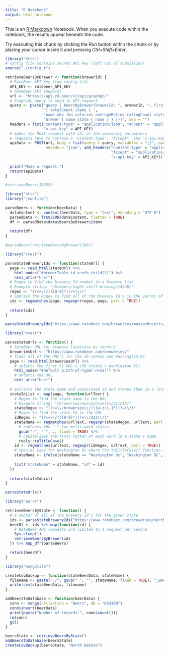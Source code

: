 ```yaml
---
title: "R Notebook"
output: html_notebook
---
```


This is an [R Markdown](http://rmarkdown.rstudio.com) Notebook. When you execute code within the notebook, the results appear beneath the code. 

Try executing this chunk by clicking the *Run* button within the chunk or by placing your cursor inside it and pressing *Ctrl+Shift+Enter*. 

```r
library("httr")
# config file contains secret API key (left out of submission)
source("./config.r")

retrieveBeersByBrewer <- function(brewerId) {
  # RateBeer API Key from config file
  API_KEY <- ratebeer_API_KEY
  # RateBeer API endpoint
  url <- "https://api.r8.beer/v1/api/graphql/"
  # GraphiQL query to send in API request
  query <- paste("query { beersByBrewer(brewerId: ", brewerId, ", first: 1000)",
                 "{ totalCount items { ",
                 "name abv ibu calories averageRating ratingCount style { name } ",
                 "brewer { name state { name } } }}}", sep = "")
  headers = list("content-type" = "application/json", "Accept" = "application/json",
                 "x-api-key" = API_KEY)
  # makes the POST request with all of the necessary parameters
  # requests have to contain a "Content-Type", "Accept", and "x-api-key" header
  apiData <- POST(url, body = list(query = query, variables = "{}", operationName = NULL),
                  encode = "json", add_headers("Content-Type" = "application/json",
                                               "Accept" = "application/json",
                                               "x-api-key" = API_KEY))
  
  print("Made a request.")
  return(apiData)
}

#retrieveBeers(14952)
```

```r
library("httr")
library("jsonlite")

parseBeers <- function(beerData) {
  dataContent <- content(beerData, type = "text", encoding = "UTF-8")
  parsedData <- fromJSON(dataContent, flatten = TRUE)
  df <- parsedData$data$beersByBrewer$items
  
  return(df)
}

#parseBeers(retrieveBeersByBrewer(166))
```

```r
library("rvest")

parseStateBreweryIds <- function(stateUrl) {
  page <- read_html(stateUrl) %>%
    html_nodes("#brewerTable td a:nth-child(1)") %>%
    html_attr("href")
  # Regex to find the brewery Id number in a brewery link
  # Example string: "/brewers/night-shift-brewing/14248/"
  regex <- "(?<=\\/)([0-9]*)(?=\\/)"
  # applies the Regex to find all of the brewery Id's in the vector of brewery links
  ids <- regmatches(page, regexpr(regex, page, perl = TRUE))
  
  return(ids)
}

parseStateBreweryIds("https://www.ratebeer.com/breweries/massachusetts/21/213/")
```

```r
library("rvest")

parseStateUrls <- function() {
  # RateBeer URL for brewery locations by country
  breweriesUrl <- "https://www.ratebeer.com/breweries/"
  # finds all of the URL's for the 50 states and Washington DC
  page <- read_html(breweriesUrl) %>%
    # selects the first 51 URL's (50 states + Washington DC)
    html_nodes("#default a:nth-of-type(-n+51)") %>%
    # selects the URL
    html_attr("href")
  
  # extracts the state name and associated Id and stores them in a list
  stateIdList <- map(page, function(urlText) {
    # Regex to find the state name in the URL
    # Example string: "/breweries/massachusetts/21/213/"
    stateRegex <- "(?<=\\/breweries\\/)([a-z\\-]*)(?=\\/)"
    # Regex to find the state Id in the URL
    idRegex <- "(?<=\\/)([0-9]*)(?=\\/213\\/)"
    stateName <- regmatches(urlText, regexpr(stateRegex, urlText, perl = TRUE)) %>%
      # replaces the "-" for multi-word states
      gsub("-", " ", ., fixed = TRUE) %>%
      # capitalizes the first letter of each word in a state's name
      tools::toTitleCase()
    id <- regmatches(urlText, regexpr(idRegex, urlText, perl = TRUE))
    # special case for Washington DC where the toTitleCase() function doesn't completely work
    stateName <- ifelse(stateName == "Washington Dc", "Washington DC", stateName)
    
    list("stateName" = stateName, "id" = id)
  })
  
  return(stateIdList)
}

parseStateUrls()
```

```r
library("purrr")

retrieveBeersByState <- function() {
  # a vector of all of the brewery Id's for the given state
  ids <- parseStateBreweryIds("https://www.ratebeer.com/breweries/north%20dakota/34/213/")
  beerDf <- ids %>% map(function(id) {
    # RateBeer API requests are limited to 1 request per second
    Sys.sleep(1)
    retrieveBeersByBrewer(id)
  }) %>% map_dfr(parseBeers)

  return(beerDf)
}
```

```r
library("mongolite")

createCsvBackup <- function(stateBeerData, stateName) {
  filename <- paste("./", gsub(" ", "", stateName, fixed = TRUE), "_Beers.csv", sep = "")
  write.csv(stateBeerData, filename)
}

addBeersToDatabase <- function(beerData) {
  conn <- mongo(collection = "Beers", db = "DS4100")
  conn$insert(beerData)
  print(paste("Number of records:", conn$count()))
  rm(conn)
  gc()
}

beersState <- retrieveBeersByState()
addBeersToDatabase(beersState)
createCsvBackup(beersState, "North Dakota")
```















